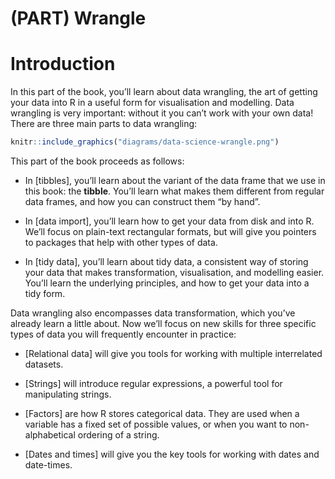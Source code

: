 # (PART) Wrangle {-}

# Introduction {#wrangle-intro}

In this part of the book, you'll learn about data wrangling, the art of getting your data into R in a useful form for visualisation and modelling. Data wrangling is very important: without it you can't work with your own data! There are three main parts to data wrangling:

```r
knitr::include_graphics("diagrams/data-science-wrangle.png")
```

This part of the book proceeds as follows:

*   In [tibbles], you'll learn about the variant of the data frame that we use
    in this book: the __tibble__.  You'll learn what makes them different
    from regular data frames, and how you can construct them "by hand".

*   In [data import], you'll learn how to get your data from disk and into R.
    We'll focus on plain-text rectangular formats, but will give you pointers 
    to packages that help with other types of data.

*   In [tidy data], you'll learn about tidy data, a consistent way of storing
    your data that makes transformation, visualisation, and modelling easier.
    You'll learn the underlying principles, and how to get your data into a 
    tidy form.

Data wrangling also encompasses data transformation, which you've already learn a little about. Now we'll focus on new skills for three specific types of data you will frequently encounter in practice:

*   [Relational data] will give you tools for working with multiple
    interrelated datasets.
    
*   [Strings] will introduce regular expressions, a powerful tool for
    manipulating strings.

*   [Factors] are how R stores categorical data. They are used when a variable
    has a fixed set of possible values, or when you want to non-alphabetical
    ordering of a string.
    
*   [Dates and times] will give you the key tools for working with 
    dates and date-times.
